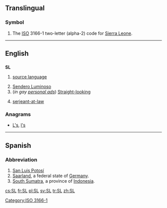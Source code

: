 {{also|.sl|s.l.}}
==Translingual==

===Symbol===
{{head|mul|symbol}}

# The [[ISO]] 3166-1 two-letter (alpha-2) code for [[Sierra Leone]].

[[Category:ISO 3166-1]]

----

==English==

==={{initialism}}===
'''SL'''

# {{linguistics}} [[source language]]
# [[Sendero Luminoso]]
# (''in gay [[personal ad]]s'') [[straight|Straight]][[-looking]]
# {{historical|used postnominally}} [[serjeant-at-law]]

===Anagrams===
* [[L's#English|L's]], [[l's#English|l's]]

----

==Spanish==

===Abbreviation===
{{head|es|abbreviation}}

# [[San Luis Potosí]] {{gloss|Mexican state}}
# [[Saarland]], a federal state of [[Germany]].
# [[South Sumatra]], a province of [[Indonesia]].

[[cs:SL]]
[[fr:SL]]
[[pl:SL]]
[[sv:SL]]
[[tr:SL]]
[[zh:SL]]